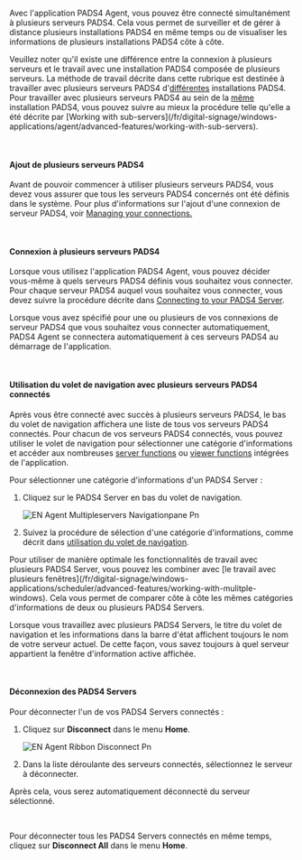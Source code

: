 Avec l'application PADS4 Agent, vous pouvez être connecté simultanément à plusieurs serveurs PADS4. Cela vous permet de surveiller et de gérer à distance plusieurs installations PADS4 en même temps ou de visualiser les informations de plusieurs installations PADS4 côte à côte.

<Tip>
  Veuillez noter qu'il existe une différence entre la connexion à plusieurs serveurs et le travail avec une installation PADS4 composée de plusieurs serveurs. La méthode de travail décrite dans cette rubrique est destinée à travailler avec plusieurs serveurs PADS4 d'<u>différentes</u> installations PADS4. Pour travailler avec plusieurs serveurs PADS4 au sein de la <u>même</u> installation PADS4, vous pouvez suivre au mieux la procédure telle qu'elle a été décrite par [Working with sub-servers](/fr/digital-signage/windows-applications/agent/advanced-features/working-with-sub-servers).
</Tip>

 

#### **Ajout de plusieurs serveurs PADS4**

Avant de pouvoir commencer à utiliser plusieurs serveurs PADS4, vous devez vous assurer que tous les serveurs PADS4 concernés ont été définis dans le système. Pour plus d'informations sur l'ajout d'une connexion de serveur PADS4, voir [Managing your connections.](/fr/digital-signage/windows-applications/agent/starting-PADS4-Agent/managing-your-connections)

 

#### **Connexion à plusieurs serveurs PADS4**

Lorsque vous utilisez l'application PADS4 Agent, vous pouvez décider vous-même à quels serveurs PADS4 définis vous souhaitez vous connecter. Pour chaque serveur PADS4 auquel vous souhaitez vous connecter, vous devez suivre la procédure décrite dans [Connecting to your PADS4 Server](/fr/digital-signage/windows-applications/agent/starting-PADS4-Agent/Connecting-to-your-PADS4-Server).

Lorsque vous avez spécifié pour une ou plusieurs de vos connexions de serveur PADS4 que vous souhaitez vous connecter automatiquement, PADS4 Agent se connectera automatiquement à ces serveurs PADS4 au démarrage de l'application.

 

#### **Utilisation du volet de navigation avec plusieurs serveurs PADS4 connectés**

Après vous être connecté avec succès à plusieurs serveurs PADS4, le bas du volet de navigation affichera une liste de tous vos serveurs PADS4 connectés. Pour chacun de vos serveurs PADS4 connectés, vous pouvez utiliser le volet de navigation pour sélectionner une catégorie d'informations et accéder aux nombreuses [server functions](/fr/digital-signage/windows-applications/agent/remote-management-and-monitoring/server-functions) ou [viewer functions](/fr/digital-signage/windows-applications/agent/remote-management-and-monitoring/viewer-functions) intégrées de l'application.

Pour sélectionner une catégorie d'informations d'un PADS4 Server :

1. Cliquez sur le PADS4 Server en bas du volet de navigation.

   ![EN Agent Multipleservers Navigationpane Pn](/images/digital-signage/windows-applications/agent/advanced-features/EN-Agent-Multipleservers-Navigationpane.png)
2. Suivez la procédure de sélection d'une catégorie d'informations, comme décrit dans [utilisation du volet de navigation](/fr/digital-signage/windows-applications/agent/main-window/navigation-pane).

<Tip>
  Pour utiliser de manière optimale les fonctionnalités de travail avec plusieurs PADS4 Server, vous pouvez les combiner avec [le travail avec plusieurs fenêtres](/fr/digital-signage/windows-applications/scheduler/advanced-features/working-with-mulitple-windows). Cela vous permet de comparer côte à côte les mêmes catégories d'informations de deux ou plusieurs PADS4 Servers.
</Tip>

Lorsque vous travaillez avec plusieurs PADS4 Servers, le titre du volet de navigation et les informations dans la barre d'état affichent toujours le nom de votre serveur actuel. De cette façon, vous savez toujours à quel serveur appartient la fenêtre d'information active affichée.

 

#### **Déconnexion des PADS4 Servers**

Pour déconnecter l'un de vos PADS4 Servers connectés :

1. Cliquez sur **Disconnect** dans le menu **Home**.

   ![EN Agent Ribbon Disconnect Pn](/images/digital-signage/windows-applications/agent/advanced-features/EN-Agent-Ribbon-Disconnect.png)
2. Dans la liste déroulante des serveurs connectés, sélectionnez le serveur à déconnecter.

Après cela, vous serez automatiquement déconnecté du serveur sélectionné.

 

Pour déconnecter tous les PADS4 Servers connectés en même temps, cliquez sur **Disconnect All** dans le menu **Home**.
